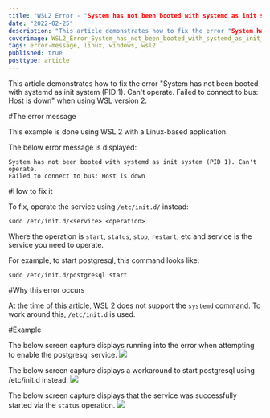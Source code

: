 ```yaml
---
title: "WSL2 Error - "System has not been booted with systemd as init system (PID 1). Can't operate.""
date: "2022-02-25"
description: "This article demonstrates how to fix the error "System has not been booted with systemd as init system (PID 1). Can't operate. Failed to connect to bus: Host is down" when using WSL version 2."
coverimage: WSL2_Error_System_has_not_been_booted_with_systemd_as_init_system.jpg
tags: error-message, linux, windows, wsl2
published: true
posttype: article
---
```


This article demonstrates how to fix the error "System has not been booted with systemd as init system (PID 1). Can't operate. Failed to connect to bus: Host is down" when using WSL version 2.

#The error message

This example is done using WSL 2 with a Linux-based application.

The below error message is displayed:

```
System has not been booted with systemd as init system (PID 1). Can't operate.
Failed to connect to bus: Host is down
```

#How to fix it

To fix, operate the service using `/etc/init.d/` instead:

```
sudo /etc/init.d/<service> <operation>
```

Where the operation is `start`, `status`, `stop`, `restart`, etc and service is the service you need to operate.

For example, to start postgresql, this command looks like:

```
sudo /etc/init.d/postgresql start
```

#Why this error occurs

At the time of this article, WSL 2 does not support the `systemd` command. To work around this, `/etc/init.d` is used. 

#Example

The below screen capture displays running into the error when attempting to enable the postgresql service.
<img src="/static/f860de4c-277c-4b77-913b-ad08b27c3668.png">


The below screen capture displays a workaround to start postgresql using /etc/init.d instead.
<img src="/static/3f989df5-1149-4223-b472-09b65c45499e.png">


The below screen capture displays that the service was successfully started via the `status` operation.
<img src="/static/89efedbc-b091-4103-92ce-8b6e8d319b9b.png">
